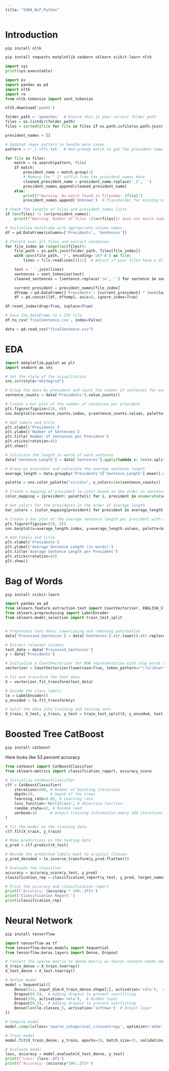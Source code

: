 ```yaml
---
title: "SONA_NLP_Python"
---
```

# Introduction

```python
pip install nltk
```
```python
pip install requests matplotlib seaborn sklearn scikit-learn nltk
```

```python
import sys
print(sys.executable)
```

```python
import os
import pandas as pd
import nltk
import re
from nltk.tokenize import sent_tokenize

nltk.download('punkt')

folder_path = 'speeches'  # Ensure this is your correct folder path
files = os.listdir(folder_path)
files = sorted([file for file in files if os.path.isfile(os.path.join(folder_path, file)) and file.endswith('.txt')])

president_names = []

# Updated regex pattern to handle more cases
pattern = r'_(.+?)\.txt'  # Non-greedy match to get the president name

for file in files:
    match = re.search(pattern, file)
    if match:
        president_name = match.group(1)
        # Remove the "_2" suffix from the president names here
        cleaned_president_name = president_name.replace('_2', '')
        president_names.append(cleaned_president_name)
    else:
        print(f"Warning: No match found in filename: {file}")
        president_names.append('Unknown')  # Placeholder for missing names

# Check the lengths of files and president_names lists
if len(files) != len(president_names):
    print(f"Warning: Number of files ({len(files)}) does not match number of president names ({len(president_names)})")

# Initialize dataframe with appropriate column names
df = pd.DataFrame(columns=['Presidents', 'Sentences'])

# Iterate over all files and extract sentences
for file_index in range(len(files)):
    file_path = os.path.join(folder_path, files[file_index])
    with open(file_path, 'r', encoding='utf-8') as file:
        lines = file.readlines()[2:]  # Adjust if your files have a different structure

    text = ' '.join(lines)
    sentences = sent_tokenize(text)
    cleaned_sentences = [sentence.replace('\n', '') for sentence in sentences]

    current_president = president_names[file_index]
    dftemp = pd.DataFrame({'Presidents': [current_president] * len(cleaned_sentences), 'Sentences': cleaned_sentences})
    df = pd.concat([df, dftemp], axis=0, ignore_index=True)

df.reset_index(drop=True, inplace=True)

# Save the DataFrame to a CSV file
df.to_csv('finalSentence.csv', index=False)
```


```python
data = pd.read_csv("finalSentence.csv")
```

# EDA

```python
import matplotlib.pyplot as plt
import seaborn as sns

# Set the style of the visualization
sns.set(style="whitegrid")

# Group the data by president and count the number of sentences for each
sentence_counts = data['Presidents'].value_counts()

# Create a bar plot of the number of sentences per president
plt.figure(figsize=(10, 6))
sns.barplot(x=sentence_counts.index, y=sentence_counts.values, palette="viridis")

# Add labels and title
plt.xlabel('Presidents')
plt.ylabel('Number of Sentences')
plt.title('Number of Sentences per President')
plt.xticks(rotation=45)
plt.show()
```


```python
# Calculate the length in words of each sentence
data['Sentence_Length'] = data['Sentences'].apply(lambda x: len(x.split()))

# Group by president and calculate the average sentence length
average_length = data.groupby('Presidents')['Sentence_Length'].mean().sort_values(ascending=False)

palette = sns.color_palette("viridis", n_colors=len(sentence_counts))

# Create a mapping of president to color based on the order in sentence_counts
color_mapping = {president: palette[i] for i, president in enumerate(sentence_counts.index)}

# Get colors for the presidents in the order of average_length
bar_colors = [color_mapping[president] for president in average_length.index]

# Create a bar plot of the average sentence length per president with consistent colors
plt.figure(figsize=(10, 6))
sns.barplot(x=average_length.index, y=average_length.values, palette=bar_colors)

# Add labels and title
plt.xlabel('Presidents')
plt.ylabel('Average Sentence Length (in words)')
plt.title('Average Sentence Length per President')
plt.xticks(rotation=45)
plt.show()

```

# Bag of Words

```python
pip install scikit-learn
```
```python
import pandas as pd
from sklearn.feature_extraction.text import CountVectorizer, ENGLISH_STOP_WORDS
from sklearn.preprocessing import LabelEncoder
from sklearn.model_selection import train_test_split


# Preprocess text data: lowercasing and removing punctuation
data['Processed_Sentences'] = data['Sentences'].str.lower().str.replace('[^\w\s]', '', regex=True)

# Extract relevant columns
text_data = data['Processed_Sentences']
y = data['Presidents']

# Initialize a CountVectorizer for BOW representation with stop words removal
vectorizer = CountVectorizer(lowercase=True, token_pattern=r"(?u)\b\w+\b", stop_words='english')

# Fit and transform the text data
X = vectorizer.fit_transform(text_data)

# Encode the class labels
le = LabelEncoder()
y_encoded = le.fit_transform(y)

# Split the data into training and testing sets
X_train, X_test, y_train, y_test = train_test_split(X, y_encoded, test_size=0.2, random_state=42, stratify=y_encoded)

```


# Boosted Tree CatBoost

```python
pip install catboost
```


Here looks like 53 percent accuracy

```python
from catboost import CatBoostClassifier
from sklearn.metrics import classification_report, accuracy_score

# Initialize CatBoostClassifier
clf = CatBoostClassifier(
    iterations=500, # Number of boosting iterations
    depth=10,       # Depth of the trees
    learning_rate=0.05, # Learning rate
    loss_function='MultiClass', # Objective function
    random_state=42, # Random seed
    verbose=10      # Output training information every 100 iterations
)

# Fit the model on the training data
clf.fit(X_train, y_train)

# Make predictions on the testing data
y_pred = clf.predict(X_test)

# Decode the predicted labels back to original classes
y_pred_decoded = le.inverse_transform(y_pred.flatten())

# Evaluate the classifier
accuracy = accuracy_score(y_test, y_pred)
classification_rep = classification_report(y_test, y_pred, target_names=le.classes_)

# Print the accuracy and classification report
print(f'Accuracy: {accuracy * 100:.2f}%')
print('Classification Report:')
print(classification_rep)
```

# Neural Network

```python
pip install tensorflow
```

```python
import tensorflow as tf
from tensorflow.keras.models import Sequential
from tensorflow.keras.layers import Dense, Dropout

# Convert the sparse matrix to dense matrix as neural network needs dense input
X_train_dense = X_train.toarray()
X_test_dense = X_test.toarray()

# Define model
model = Sequential([
    Dense(512, input_dim=X_train_dense.shape[1], activation='relu'),  # Input layer
    Dropout(0.5),  # Adding dropout to prevent overfitting
    Dense(256, activation='relu'),  # Hidden layer
    Dropout(0.5),  # Adding dropout to prevent overfitting
    Dense(len(le.classes_), activation='softmax')  # Output layer
])

# Compile model
model.compile(loss='sparse_categorical_crossentropy', optimizer='adam', metrics=['accuracy'])

# Train model
model.fit(X_train_dense, y_train, epochs=10, batch_size=32, validation_split=0.2)

# Evaluate model
loss, accuracy = model.evaluate(X_test_dense, y_test)
print(f'Loss: {loss:.4f}')
print(f'Accuracy: {accuracy*100:.2f}%')
```


